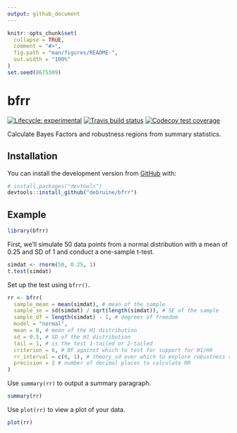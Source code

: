 ```yaml
---
output: github_document
---
```


<!-- README.md is generated from README.Rmd. Please edit that file -->

```r
knitr::opts_chunk$set(
  collapse = TRUE,
  comment = "#>",
  fig.path = "man/figures/README-",
  out.width = "100%"
)
set.seed(8675309)
```

# bfrr

<!-- badges: start -->
[![Lifecycle: experimental](https://img.shields.io/badge/lifecycle-experimental-orange.svg)](https://www.tidyverse.org/lifecycle/#experimental)
[![Travis build status](https://travis-ci.org/debruine/bfrr.svg?branch=master)](https://travis-ci.org/debruine/bfrr)
[![Codecov test coverage](https://codecov.io/gh/debruine/bfrr/branch/master/graph/badge.svg)](https://codecov.io/gh/debruine/bfrr?branch=master)
<!-- badges: end -->

Calculate Bayes Factors and robustness regions from summary statistics.

## Installation

You can install the development version from [GitHub](https://github.com/debruine/bfrr) with:

``` r
# install.packages("devtools")
devtools::install_github("debruine/bfrr")
```
## Example


```r
library(bfrr)
```

First, we'll simulate 50 data points from a normal distribution with a mean of 0.25 and SD of 1 and conduct a one-sample t-test.

```r
simdat <- rnorm(50, 0.25, 1)
t.test(simdat)
```

Set up the test using `bfrr()`.

```r
rr <- bfrr(
  sample_mean = mean(simdat), # mean of the sample
  sample_se = sd(simdat) / sqrt(length(simdat)), # SE of the sample
  sample_df = length(simdat) - 1, # degrees of freedom
  model = "normal",
  mean = 0, # mean of the H1 distribution
  sd = 0.5, # SD of the H1 distribution
  tail = 1, # is the test 1-tailed or 2-tailed
  criterion = 6, # BF against which to test for support for H1/H0
  rr_interval = c(0, 1), # theory_sd over which to explore robustness range
  precision = 2 # number of decimal places to calculate RR
)
```

Use `summary(rr)` to output a summary paragraph.

```r
summary(rr)
```

Use `plot(rr)` to view a plot of your data.

```r
plot(rr)
```






